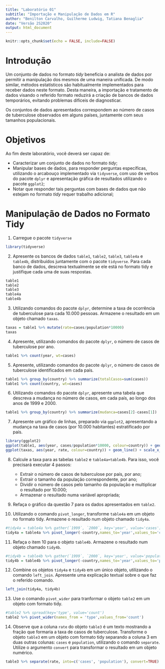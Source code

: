 ```yaml
---
title: "Laboratório 01"
subtitle: "Importação e Manipulação de Dados em R"
author: "Benilton Carvalho, Guilherme Ludwig, Tatiana Benaglia"
date: "Versão 2S2020"
output: html_document
---
```


```r
knitr::opts_chunk$set(echo = FALSE, include=FALSE)
```

# Introdução

Um conjunto de dados no formato _tidy_ beneficia o analista de dados por permitir a manipulação dos mesmos  de uma maneira unificada. De modo similar, métodos estatísticos são habitualmente implementados para receber dados neste formato. Desta maneira, a importação e tratamento de dados visando o referido formato reduzirá a criação de bancos de dados temporários, evitando problemas difíceis de diagnosticar.

Os conjuntos de dados apresentados correspondem ao número de casos de tuberculose observados em alguns países, juntamente com seus tamanhos populacionais.


# Objetivos

Ao fim deste laboratório, você deverá ser capaz de:

* Caracterizar um conjunto de dados no formato _tidy_;
* Manipular bases de dados, para responder perguntas específicas, utilizando o arcabouço implementado via `tidyverse`, com uso de verbos do pacote `dplyr` e apresentação gráfica de resultados utilizando o pacote `ggplot2`;
* Notar que responder tais perguntas com bases de dados que não estejam no formato _tidy_ requer trabalho adicional;

# Manipulação de Dados no Formato Tidy


1. Carregue o pacote `tidyverse`

```r
library(tidyverse)
```

2. Apresente os bancos de dados `table1`, `table2`, `table3`, `table4a` e `table4b`, distribuídos juntamente com o pacote `tidyverse`. Para cada banco de dados, descreva textualmente se ele está no formato tidy e justifique cada uma de suas respostas.

```r
table1
table2
table3
table4a
table4b
```

3. Utilizando comandos do pacote `dplyr`, determine a taxa de ocorrência de tuberculose para cada 10.000 pessoas. Armazene o resultado em um objeto chamado `taxas`.

```r
taxas = table1 %>% mutate(rate=cases/population*10000)
taxas
```

4. Apresente, utilizando comandos do pacote `dplyr`, o número de casos de tuberculose por ano.

```r
table1 %>% count(year, wt=cases)
```

5. Apresente, utilizando comandos do pacote `dplyr`, o número de casos de tuberculose identificados em cada país.

```r
table1 %>% group_by(country) %>% summarize(totalCasos=sum(cases))
table1 %>% count(country, wt=cases)
```

6. Utilizando comandos do pacote `dplyr`, apresente uma tabela que descreva a mudança no número de casos, em cada país, ao longo dos anos de 1999 e 2000.

```r
table1 %>% group_by(country) %>% summarize(mudanca=cases[2]-cases[1])
```

7. Apresente um gráfico de linhas, preparado via `ggplot2`, apresentando a mudança na taxa de casos (por 10.000 habitantes) estratificado por país.

```r
library(ggplot2)
ggplot(table1, aes(year, cases/population*10000, colour=country)) + geom_line() + scale_x_continuous(breaks=c(1999, 2000)) + theme_bw()
ggplot(taxas, aes(year, rate, colour=country)) + geom_line() + scale_x_continuous(breaks=c(1999, 2000)) + theme_bw()
```

8. Calcule a taxa para as tabelas `table2` e `table4a+table4b`. Para isso, você precisará executar 4 passos:

   - Extrair o número de casos de tuberculose por país, por ano;
   - Extrair o tamanho da população correspondente, por ano;
   - Dividir o número de casos pelo tamanho da população e multiplicar o resultado por 10.000;
   - Armazenar o resultado numa variável apropriada;

9. Refaça o gráfico da questão 7 para os dados apresentados em `table2`.

10. Utilizando o comando `pivot_longer`, transforme `table4a` em um objeto no formato tidy. Armazene o resultado num objeto chamado `tidy4a`.

```r
#tidy4a = table4a %>% gather(`1999`, `2000`, key='year', value='cases')
tidy4a = table4a %>% pivot_longer(-country,names_to='year',values_to='cases')
```

11. Refaça o item 10 para o objeto `table4b`. Armazene o resultado num objeto chamado `tidy4b`.

```r
#tidy4b = table4b %>% gather(`1999`, `2000`, key='year', value='population')
tidy4b = table4b %>% pivot_longer(-country,names_to='year',values_to='population')
```

12. Combine os objetos `tidy4a` e `tidy4b` em um único objeto, utilizando o comando `left_join`. Apresente uma explicação textual sobre o que faz o referido comando.

```r
left_join(tidy4a, tidy4b)
```

13. Use o comando `pivot_wider` para tranformar o objeto `table2` em um objeto com formato tidy.

```r
#table2 %>% spread(key='type', value='count')
table2 %>% pivot_wider(names_from = 'type',values_from='count')
```

14. Observe que a coluna `rate` do objeto `table3` é um texto mostrando a fração que formaria a taxa de casos de tuberculose. Transforme o objeto `table3` em um objeto com formato tidy separando a coluna 3 em duas outras colunas: `cases` e `population`, utilizando o comando `separate`. Utilize o argumento `convert` para transformar o resultado em um objeto numérico.

```r
table3 %>% separate(rate, into=c('cases', 'population'), convert=TRUE)
```
